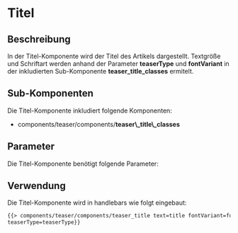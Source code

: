 
<Meta of={TeaserTitleStories} />

# Titel

## Beschreibung

In der Titel-Komponente wird der Titel des Artikels dargestellt. Textgröße und Schriftart werden
anhand der Parameter <b>teaserType</b> und <b>fontVariant</b> in der inkludierten Sub-Komponente <b>teaser_title_classes</b> ermitelt.

## Sub-Komponenten

Die Titel-Komponente inkludiert folgende Komponenten:

<ul>
    <li>
        components/teaser/components/<b>teaser\_title\_classes</b>
    </li>
</ul>

## Parameter

Die Titel-Komponente benötigt folgende Parameter:

<ArgsTable story="Titel Serif - Hero" />

## Verwendung

Die Titel-Komponente wird in handlebars wie folgt eingebaut:

```html
{{> components/teaser/components/teaser_title text=title fontVariant=fontVariant size=size
teaserType=teaserType}}
```

<Canvas withToolbar>
    <Story of={TeaserTitleStories.TitelSerifHero} />
    <Story of={TeaserTitleStories.TitelSerifNormal} />
    <Story of={TeaserTitleStories.TitelSerifSmall} />
</Canvas>
